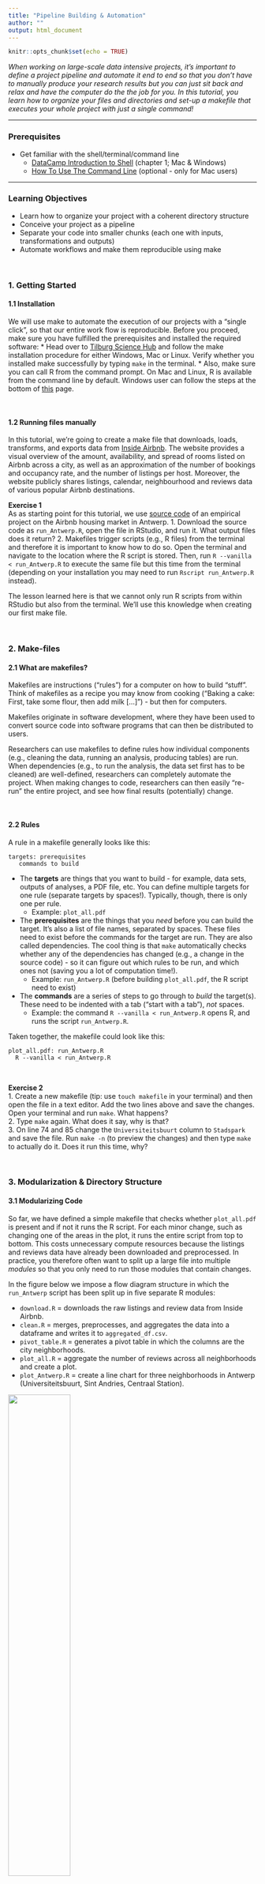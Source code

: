 ```yaml
---
title: "Pipeline Building & Automation"
author: ""
output: html_document
---
```


```r
knitr::opts_chunk$set(echo = TRUE)
```

*When working on large-scale data intensive projects, it's important to define a project pipeline and automate it end to end so that you don't have to manually produce your research results but you can just sit back and relax and have the computer do the the job for you. In this tutorial, you learn how to organize your files and directories and set-up a makefile that executes your whole project with just a single command!*

---

### Prerequisites

* Get familiar with the shell/terminal/command line
  * [DataCamp Introduction to Shell](https://learn.datacamp.com/courses/introduction-to-shell) (chapter 1; Mac &amp; Windows) 
  * [How To Use The Command Line](https://generalassembly.github.io/prework/cl/#/) (optional - only for Mac users)


--- 

### Learning Objectives
* Learn how to organize your project with a coherent directory structure
* Conceive your project as a pipeline
* Separate your code into smaller chunks (each one with inputs, transformations and outputs)
* Automate workflows and make them reproducible using make

\

### 1. Getting Started

#### 1.1 Installation
We will use make to automate the execution of our projects with a "single click", so that our entire work flow is reproducible. Before you proceed, make sure you have fulfilled the prerequisites and installed the required software: 
* Head over to [Tilburg Science Hub](https://tilburgsciencehub.com/building-blocks/configure-your-computer/automation-and-workflows/make/) and follow the make installation procedure for either Windows, Mac or Linux. Verify whether you installed make successfully by typing `make` in the terminal. 
* Also, make sure you can call R from the command prompt. On Mac and Linux, R is available from the command line by default. Windows user can follow the steps at the bottom of [this](https://tilburgsciencehub.com/building-blocks/configure-your-computer/statistics-and-computation/r/) page.

\

#### 1.2 Running files manually
In this tutorial, we're going to create a make file that downloads, loads, transforms, and exports data from [Inside Airbnb](http://insideairbnb.com/index.html). The website provides a visual overview of the amount, availability, and spread of rooms listed on Airbnb across a city, as well as an approximation of the number of bookings and occupancy rate, and the number of listings per host. Moreover, the website publicly shares listings, calendar, neighbourhood and reviews data of various popular Airbnb destinations.  

**Exercise 1**  
As as starting point for this tutorial, we use [source code](https://gist.github.com/RoyKlaasseBos/5e75ac40753b039f15b583e84b837b96) of an empirical project on the Airbnb housing market in Antwerp.
1. Download the source code as `run_Antwerp.R`, open the file in RStudio, and run it. What output files does it return?
2. Makefiles trigger scripts (e.g., R files) from the terminal and therefore it is important to know how to do so. Open the terminal and navigate to the location where the R script is stored. Then, run `R --vanilla < run_Antwerp.R` to execute the same file but this time from the terminal (depending on your installation you may need to run `Rscript run_Antwerp.R` instead). 

The lesson learned here is that we cannot only run R scripts from within RStudio but also from the terminal. We'll use this knowledge when creating our first make file. 

\

### 2. Make-files

#### 2.1 What are makefiles?
Makefiles are instructions (“rules”) for a computer on how to build “stuff”. Think of makefiles as a recipe you may know from cooking (“Baking a cake: First, take some flour, then add milk […]") - but then for computers.

Makefiles originate in software development, where they have been used to convert source code into software programs that can then be distributed to users.

Researchers can use makefiles to define rules how individual components (e.g., cleaning the data, running an analysis, producing tables) are run. When dependencies (e.g., to run the analysis, the data set first has to be cleaned) are well-defined, researchers can completely automate the project. When making changes to code, researchers can then easily “re-run” the entire project, and see how final results (potentially) change.

\

#### 2.2 Rules 

A rule in a makefile generally looks like this:

```
targets: prerequisites
   commands to build
```

* The __targets__ are things that you want to build - for example, data sets, outputs of analyses, a PDF file, etc. You can define multiple targets for one rule (separate targets by spaces!). Typically, though, there is only one per rule.
  * Example: `plot_all.pdf`

* The __prerequisites__ are the things that you *need* before you can build the target. It's also a list of file names, separated by spaces. These files need to exist before the commands for the target are run. They are also called dependencies. The cool thing is that `make` automatically checks whether any of the dependencies has changed (e.g., a change in the source code) - so it can figure out which rules to be run, and which ones not (saving you a lot of computation time!).
  * Example: `run_Antwerp.R` (before building `plot_all.pdf`, the R script need to exist)

* The __commands__ are a series of steps to go through to *build* the target(s). These need to be indented with a tab ("start with a tab"), *not* spaces.
  * Example: the command `R --vanilla < run_Antwerp.R` opens R, and runs the script `run_Antwerp.R`.
  
Taken together, the makefile could look like this: 
```
plot_all.pdf: run_Antwerp.R
  R --vanilla < run_Antwerp.R
```

\

**Exercise 2**  
1. Create a new makefile (tip: use `touch makefile` in your terminal) and then open the file in a text editor. Add the two lines above and save the changes. Open your terminal and run `make`. What happens?  
2. Type `make` again. What does it say, why is that?  
3. On line 74 and 85 change the `Universiteitsbuurt` column to `Stadspark` and save the file. Run `make -n` (to preview the changes) and then type `make` to actually do it. Does it run this time, why?


\

### 3. Modularization & Directory Structure

#### 3.1 Modularizing Code
So far, we have defined a simple makefile that checks whether `plot_all.pdf` is present and if not it runs the R script. For each minor change, such as changing one of the areas in the plot, it runs the entire script from top to bottom. This costs unnecessary compute resources because the listings and reviews data have already been downloaded and preprocessed. In practice, you therefore often want to split up a large file into multiple *modules* so that you only need to run those modules that contain changes. 

In the figure below we impose a flow diagram structure in which the `run_Antwerp` script has been split up in five separate R modules: 

* `download.R` = downloads the raw listings and review data from Inside Airbnb.
* `clean.R` = merges, preprocesses, and aggregates the data into a dataframe and writes it to `aggregated_df.csv`.
* `pivot_table.R` = generates a pivot table in which the columns are the city neighborhoods.
* `plot_all.R` = aggregate the number of reviews across all neighborhoods and create a plot.
* `plot_Antwerp.R` = create a line chart for three neighborhoods in Antwerp (Universiteitsbuurt, Sint Andries, Centraal Station).

![](./images/dependencies_Antwerp.png){width=50%}


**Exercise 3**    
1. Split up the full R script into the 5 separate scripts according to the diagram and definitions above. The sections indicated by comments (e.g., ### CLEAN DATA) serve as potential split-off points.   
2. Check if all scripts run without issues. If not, make the necessary changes (tip: check if the libraries are imported at the top of each file).  
3. Redefine the dependencies in make for the targets `reviews.csv`, `listings.csv`, `aggregated_df.csv`, `pivot_table.csv`, `plot_Antwerp.pdf`, and `plot_all.pdf` so that workflow dependencies are triggered like a chain reaction. For example, `plot_all.pdf` requires `aggregated.pdf.csv` to be there which in turn requires `listings.csv`, `reviews.csv` and `clean.R`. Use the figure above to identify the prerequisites and command files. 
4. Now run `make -n` and `make` and see what happens. Does it work as expected? Indeed, make only runs the first target by default; next we show you how to use phony targets so that it executes all commands!

\

#### 3.2 Phony targets
The targets we have seen so far refer to output files (e.g., `aggregated_df.csv`). Sometimes, it’s not practical to generate outputs. We call these targets "phony targets". Let's consider the following makefile: 

```
all: one two

one:
	touch one.txt

two:
	touch two.txt
```

Neither `one` and `two` are output files; they are phony targets that create two text files. The phony target `all` at the top calls both targets. Think of it as a "meta rule" to build it all!

\

**Exercise 4**  
Create another directory and add a makefile with the same contents as above. Run `make` and see what happens. Then remove all text files and run `make one`, what happens this time? 


We can apply the same principle and add the following `all` target to our makefile:
```
all: plot_Antwerp.pdf plot_all.pdf aggregated_df.csv pivot_table.csv listings.csv reviews.csv
```

\

**Exercise 5**  
Switch back to the other directory, add the `all` phony target to your makefile, and run `make`. What happens? Does it create all targets this time? Would it make a difference if you left the four csv files in the all target, why is that? 

\

#### 3.3 Directory Structure
Part of building a proper data pipeline is having a directory structure in place. Up to this point, we did not explicitly tell you where or how to save your files so you probably stored all source and output files in a single folder. Especially for larger projects this tends to become messy, so instead we recommend having a structured mechanism in place for your file storage, which we explain below.

To start, let’s assume we’re working on a project, called `my_project`. Let us create that directory somewhere on our computer, preferably not in the cloud (i.e., not in a Dropbox or Google Drive folder). Inside this folder you find the following subdirectories: 

**`data`**  
Raw data gets downloaded into the data folder of your project (`my_project/data`) from either a network drive, or a remote file storage that is securely backed up.

**`src`**  
Source code is made available in the `src` folder of your main project: `my_project/src/`. Create subdirectories for each stage of your pipeline: 
  * `data-preparation`: clean a dataset
  * `analysis`: analyze the data cleaned in the previous step
  * `paper`: produce tables and figures for the final paper. 
  
The directory structure for the `src` directory thus becomes: 
```
/src/data-preparation/
/src/analysis/
/src/paper/

```

**`gen`**  
Generated files are stored in the gen folder of your main project: `my_project/gen/`. You can use subdirectories that match your pipeline stages to further bring structure to your project:

  * `input`: This subdirectory contains any required input files to run this step of the pipeline. Think of this as a directory that holds files from preceding modules (e.g., the analysis uses the file exchange to pull in the dataset from its preceding stage in the pipeline, /data-preparation).

  * `temp`: These are temporary files, like an Excel dataset that needed to be converted to a CSV data set before reading it in your statistical software package.

  * `output`: This subdirectory stores the final result of the module. For example, in the case of a data preparation module, you would expect this subdirectory to hold the final dataset. In the case of the analysis module, you would expect this directory to contain a document with the results of your analysis (e.g., some tables or figures).

\

**Exercise 6**  
1. Add a `src` folder in which you create two subdirectories: `data-preparation` and `analysis`. Note that you don't need to create a `data` and `gen` folder as the makefile will take care of that later.  
2. Store the five R scripts you created earlier in the correct subdirectory: 
```
/src/data-preparation/
  - download.R
  - clean.R
/src/analysis/
  - pivot_table.R
  - plot_all.R
  - plot_Antwerp.R
```
3. In the original R script all files were loaded and exported in the working directory (i.e., folder in which the full script was located). Since we set-up a new directory structure, we need to update the file paths. Make sure your R files satisfy the criteria below: 
  * `download.R` should store the data inside the `data` folder (even though it's been not been created yet).
  * `clean.R` should load the review and listings data from the `data` folder and store the output in `gen/temp`.
  * `pivot_table.R` should load `aggreagated_df.csv` from `gen/temp` and export the pivot table in `gen/temp`. 
  * `plot_all.R` should load `aggreagated_df.csv` from `gen/temp` and export the plot into `gen/output`.
  * `plot_Antwerp.R` should load `pivot_table.csv` from `gen/temp` and export the plot into `gen/output`.
  
Tip: keep in mind that all file paths are relative to the current storage location. For example, from `download.R` inside `src/data-preparation` to the `data` folder requires two steps back and one change of directories (i.e., `../../data`).
  
\

**Exercise 7**  
Not only the file paths in the R scripts changed by moving the files to different directories, but also the relative paths in the make file are no longer up to date. Make the necessary changes to the targets, commands, and prerequisites and then try running `make -n` to see whether it works as expected.

Tip: add `mkdir -p data` as a command above `download.R` in the makefile so that it first creates the data folder before it tries to store the downloaded data there. If you forget to do this and you didn't create the folder manually, it will throw an error once it attempts to save a file in the unknown folder. Do the same for the `gen/temp` and `gen/output` subfolders.

\

### 4. Advanced Commands

#### 4.1 Variables

Writing long file paths, such as `../../gen/temp/aggregated_df.csv` is cumbersome and prone to errors. Therefore, you can clean up your makefiles using variables like this: 
```
TEMP = ../../gen/temp
DATA = ../../data

$(TEMP)/aggregated_df.csv: $(DATA)/listings.csv $(DATA)/reviews.csv  clean.R
    R --vanilla < clean.R
```
In other words, you specify the file path as a variable at the top (e.g., `TEMP = ...`) after which you can reference it with `$(VARIABLE)`. 

\

**Exercise 8**  
Adapt your makefile from exercise 7 such that repetitive paths are replaced by variables.

\


#### 4.2 Multiple makefiles

Up to now, we have created a single makefile stored in the root directory that triggers the entire workflow. For clarity and structure reasons, however, it is recommended to have a makefile in both the `data-preparation` and `analysis` subfolder. This also makes referencing file paths to the files more straightforward. 

Therefore, we create two makefiles so that you end up with the following file structure: 
```
/src/data-preparation/
  - download.R
  - clean.R
  - makefile
/src/analysis/
  - pivot_table.R
  - plot_all.R
  - plot_Antwerp.R
  - makefile
```

**Exercise 10**   
Create the makefile in `src/analysis` and `src/data-preparation`, copy the related make commands from the makefile in the root directory, and add an `all` phony target to both makefiles. Don't forget to include the `mkdir -p` commands!

**Exercise 11**  
Run `make -n` in `src/analysis` and `src/data-preparation` separately and see whether it works as expected. Then, manually remove the `data` and `gen` folders and try to regenerate all files. How many times do you have to run `make`? 

While having multiple makefiles creates structure and clarity, you don't want to run `make` in each and every folder (especially if the number of subfolders grows). Fortunately, you can have a makefile in your root directory that triggers other makefiles. Here's how the syntax looks like in our case: 

```
all: analysis data-preparation

data-preparation:
	make -C src/data-preparation

analysis: data-preparation
	make -C src/analysis
```

There are two phony targets (`data-preparation` and `analysis`), each with the `make -C` command and a reference to the folder in which the makefile is stored.

**Exercise 12**  
Create another makefile in the root directory, copy the contents from above, and run `make` again. Does it work as expected? How many times do you have to run `make` this time?

\

#### 4.3 Cleaning data
Like the `all` phony target generates all files, another convention is to have a `clean` target that removes all generated folders and files. This way, you can easily clean up your directory and run `make` again to build up all files from scratch. The code snippet below removes the `data` and `gen` folders as well as their contents.

```
clean:
	-rm -r data
	-rm -r gen
```

**Exercise 13**  
Add the `clean` phony target to the makefile located in the root directory. Then, run `make clean` to trigger it. Does it work as expected? Finally, run `make` again to generate the temporary files and plots again.

\

### 5. Makefiles Solutions

If you've worked through the entire set of exercises, this is how the final makefiles should look like:

*root folder*
```
all: analysis data-preparation

data-preparation:
	make -C src/data-preparation

analysis: data-preparation
	make -C src/analysis

clean:
	-rm -r data
	-rm -r gen
```

*src/data-preparation*
```
DATA = ../../data
TEMP = ../../gen/temp

all: $(DATA)/listings.csv $(DATA)/reviews.csv $(TEMP)/aggregated_df.csv

../../data/reviews.csv: download.R
	R --vanilla < download.R

../../data/listings.csv: download.R
	mkdir -p ../../data
	R --vanilla < download.R

../../gen/temp/aggregated_df.csv: ../../data/listings.csv ../../data/reviews.csv  clean.R
	mkdir -p ../../gen/temp
	R --vanilla < clean.R
```

*src/analysis*
```
DATA = ../../data
TEMP = ../../gen/temp
OUTPUT = = ../../gen/output

all: $(TEMP)/pivot_table.csv $(OUTPUT)/plot_Antwerp.pdf $(OUTPUT)/plot_all.pdf

$(TEMP)/pivot_table.csv: $(TEMP)/aggregated_df.csv pivot_table.R
	mkdir -p ../../gen/output
	R --vanilla < pivot_table.R

$(OUTPUT)/plot_Antwerp.pdf: $(TEMP)/pivot_table.csv plot_antwerp.R
	R --vanilla < plot_antwerp.R

$(OUTPUT)/plot_all.pdf: $(TEMP)/aggregated_df.csv plot_all.R
	R --vanilla < plot_all.R
```
\

### 6. FAQ

Creating a make workflow that runs from start to finish is an iterative process of trial and error. Here are a few pointers to debug your makefiles.

*1. Is `make` properly installed?*

  To run makefiles, you have to have `make` installed on your system. So if you see a message like this... `'make' is not recognized as an internal or external command, operable program or batch file.`.

  ...head over to Tilburg Science Hub [to see how to install `make`](https://tilburgsciencehub.com/get/make).

\

*2. Does your code run without make?*

  There are two things that can go wrong when working with makefiles. Either there's a problem with the `makefile` itself, or there's a problem with the code that the `makefile` executes.

  So, a first check is to copy-paste the commands to build (e.g., `python script.py` or `R --vanilla < script.R`) into the console, and see whether the Python or R code runs as expected. 


  Does the script run? Then you need to debug your makefile (see next). If it doesn't run, first try to debug your source code in R/Python etc. 
  
  For example, it may happen that you get the following error: `dyld: Library not loaded: @rpath/libreadline.6.2.dylib` which means that make could not find the R installation. Using `Rscript` as opposed to `R --vanilla <` may solve the issue. Alternatively, specify the full path to your R installation to make sure it looks for the R library in the right place (e.g., define `Rscript = /Library/Frameworks/R.framework/Versions/4.0/Resources/bin/Rscript` at the top and use `$(Rscript) script.R` to execute the code thereafter). 

\

*3. Is your `makefile` structured properly?*

  One of the most common mistakes in a `makefile` is to not adhere to the syntax:

  ```
  source: prerequisites [separated by spaces]
     COMMANDS TO RUN
  ```

  The commands need to be separated by a tab character. Try to open the makefile in another editor, and verify that you have correctly made use of the tab. Note that some editors replace tabs by spaces (and you don't want that here or it will raise an error: ` *** missing separator.`!).
  